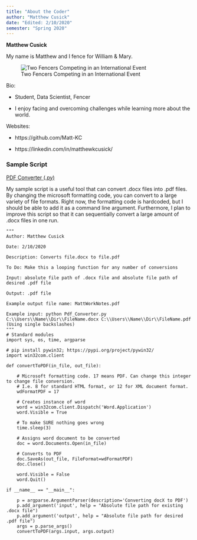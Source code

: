 ```yaml
---
title: "About the Coder"
author: "Matthew Cusick"
date: "Edited: 2/10/2020"
semester: "Spring 2020"
---
```

 **Matthew Cusick**

 My name is Matthew and I fence for William & Mary.  

![Two Fencers Competing in an International Event](https://upload.wikimedia.org/wikipedia/commons/thumb/1/10/Final_Trophee_Monal_2012_n08.jpg/1024px-Final_Trophee_Monal_2012_n08.jpg 'Fencing Example')


Bio:

  - Student, Data Scientist, Fencer

  - I enjoy facing and overcoming challenges while learning more about the world.


Websites:

  - https://github.com/Matt-KC

  - https://linkedin.com/in/matthewkcusick/


### Sample Script
[PDF Converter (.py)](scripts/Pdf_Converter.py)

My sample script is a useful tool that can convert .docx files into .pdf files. By changing the microsoft formatting code, you can convert to a large variety of file formats. Right now, the formatting code is hardcoded, but I should be able to add it as a command line argument. Furthermore, I plan to improve this script so that it can sequentially convert a large amount of .docx files in one run.

```
"""
Author: Matthew Cusick

Date: 2/10/2020

Description: Converts file.docx to file.pdf

To Do: Make this a looping function for any number of conversions

Input: absolute file path of .docx file and absolute file path of desired .pdf file

Output: .pdf file

Example output file name: MattWorkNotes.pdf

Example input: python Pdf_Converter.py C:\\Users\\Name\\Dir\\FileName.docx C:\\Users\\Name\\Dir\\FileName.pdf (Using single backslashes)
"""
# Standard modules
import sys, os, time, argparse

# pip install pywin32; https://pypi.org/project/pywin32/
import win32com.client

def convertToPDF(in_file, out_file):

    # Microsoft formatting code. 17 means PDF. Can change this integer to change file conversion.
    # I.e. 8 for standard HTML format, or 12 for XML document format.
    wdFormatPDF = 17

    # Creates instance of word
    word = win32com.client.Dispatch('Word.Application')
    word.Visible = True

    # To make SURE nothing goes wrong
    time.sleep(3)

    # Assigns word document to be converted
    doc = word.Documents.Open(in_file)

    # Converts to PDF
    doc.SaveAs(out_file, FileFormat=wdFormatPDF)
    doc.Close()

    word.Visible = False
    word.Quit()

if __name__ == "__main__":

    p = argparse.ArgumentParser(description='Converting docX to PDF')
    p.add_argument('input', help = "Absolute file path for existing .docx file")
    p.add_argument('output', help = "Absolute file path for desired .pdf file")
    args = p.parse_args()
    convertToPDF(args.input, args.output)
```
